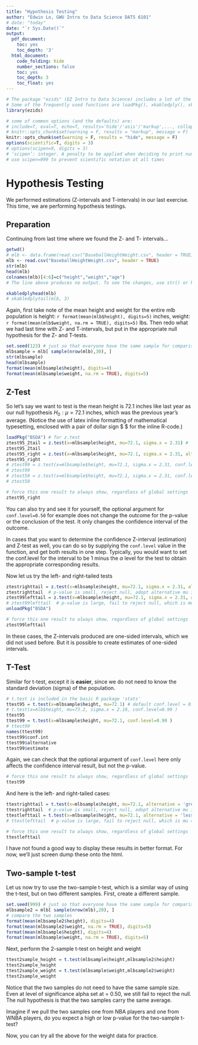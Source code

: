 ```yaml
---
title: "Hypothesis Testing"
author: "Edwin Lo, GWU Intro to Data Science DATS 6101"
# date: "today"
date: "`r Sys.Date()`"
output:
  pdf_document:
    toc: yes
    toc_depth: '3'
  html_document:
    code_folding: hide
    number_sections: false
    toc: yes
    toc_depth: 3
    toc_float: yes
---
```


```r
# The package "ezids" (EZ Intro to Data Science) includes a lot of the helper functions we developed for the course. 
# Some of the frequently used functions are loadPkg(), xkabledply(), xkablesummary(), uzscale(), etc.
library(ezids)
```

```r
# some of common options (and the defaults) are: 
# include=T, eval=T, echo=T, results='hide'/'asis'/'markup',..., collapse=F, warning=T, message=T, error=T, cache=T, fig.width=6, fig.height=4, fig.dim=c(6,4) #inches, fig.align='left'/'center','right', 
# knitr::opts_chunk$set(warning = F, results = "markup", message = F)
knitr::opts_chunk$set(warning = F, results = "hide", message = F)
options(scientific=T, digits = 3) 
# options(scipen=9, digits = 3) 
# ‘scipen’: integer. A penalty to be applied when deciding to print numeric values in fixed or exponential notation.  Positive values bias towards fixed and negative towards scientific notation: fixed notation will be preferred unless it is more than ‘scipen’ digits wider.
# use scipen=999 to prevent scientific notation at all times
```

# Hypothesis Testing

We performed estimations (Z-intervals and T-intervals) in our last exercise. This time, we are performing hypothesis testings.

## Preparation

Continuing from last time where we found the Z- and T- intervals...

```r
getwd()
# mlb <- data.frame(read.csv("BaseballHeightWeight.csv", header = TRUE))
mlb <- read.csv("BaseballHeightWeight.csv", header = TRUE)
str(mlb)
head(mlb)
colnames(mlb)[4:6]=c("height","weight","age")
# The line above produces no output. To see the changes, use str() or head()
```

```r
xkabledplyhead(mlb)
# xkabledplytail(mlb, 3)
```

Again, first take note of the mean height and weight for the entire mlb population is height: `r format(mean(mlb$height), digits=5)` inches, weight: `r format(mean(mlb$weight, na.rm = TRUE), digits=5)` lbs. Then redo what we had last time with Z- and T-intervals, but put in the appropriate null hypothesis for the Z- and T-tests.

```r
set.seed(123) # just so that everyone have the same sample for comparison
mlbsample = mlb[ sample(nrow(mlb),30), ]
str(mlbsample)
head(mlbsample)
format(mean(mlbsample$height), digits=4)
format(mean(mlbsample$weight, na.rm = TRUE), digits=5)
```

## Z-Test

So let's say we want to test is the mean height is 72.1 inches like last year as our null hypothesis $H_0: \mu = 72.1$ inches, which was the previous year's average. (Notice the use of latex inline formatting of mathematical typesetting, enclosed with a pair of dollar sign \$ \$ for the inline R-code.)

```r
loadPkg("BSDA") # for z.test
ztest95_2tail = z.test(x=mlbsample$height, mu=72.1, sigma.x = 2.31) # 
ztest95_2tail
ztest95_right = z.test(x=mlbsample$height, mu=72.1, sigma.x = 2.31, alternative = "greater") # 
ztest95_right
# ztest99 = z.test(x=mlbsample$height, mu=72.1, sigma.x = 2.31, conf.level=0.99 )
# ztest99
# ztest50 = z.test(x=mlbsample$height, mu=72.1, sigma.x = 2.31, conf.level=0.50 )
# ztest50
```

```r
# force this one result to always show, regardless of global settings
ztest95_right
```

You can also try and see it for yourself, the optional argument for `conf.level=0.50` for example does not change the outcome for the p-value or the conclusion of the test. It only changes the confidence interval of the outcome.

In cases that you want to determine the confidence Z-interval (estimation) and Z-test as well, you can do so by supplying the `conf.level` value in the function, and get both results in one step. Typically, you would want to set the conf.level for the interval to be 1 minus the $\alpha$ level for the test to obtain the appropriate corresponding results.

Now let us try the left- and right-tailed tests

```r
ztestrighttail = z.test(x=mlbsample$height, mu=72.1, sigma.x = 2.31, alternative = 'greater' )
ztestrighttail  # p-value is small, reject null, adopt alternative mu is greater than 73.2
ztest99lefttail = z.test(x=mlbsample$height, mu=72.1, sigma.x = 2.31, alternative = 'less' )
# ztest99lefttail  # p-value is large, fail to reject null, which is mu = 73.2 (or greater.)
unloadPkg("BSDA")
```

```r
# force this one result to always show, regardless of global settings
ztest99lefttail
```

In these cases, the Z-intervals produced are one-sided intervals, which we did not used before. But it is possible to create estimates of one-sided intervals.

## T-Test

Similar for t-test, except it is **easier**, since we do not need to know the standard deviation (sigma) of the population.

```r
# t.test is included in the basic R package 'stats'
ttest95 = t.test(x=mlbsample$height, mu=72.1) # default conf.level = 0.95
# t.test(x=mlb$height, mu=73.2, sigma.x = 2.18, conf.level=0.99 )
ttest95
ttest99 = t.test(x=mlbsample$height, mu=72.1, conf.level=0.99 )
# ttest99
names(ttest99)
ttest99$conf.int
ttest99$alternative
ttest99$estimate
```

Again, we can check that the optional argument of `conf.level` here only affects the confidence interval result, but not the p-value.

```r
# force this one result to always show, regardless of global settings
ttest99
```

And here is the left- and right-tailed cases:

```r
ttestrighttail = t.test(x=mlbsample$height, mu=72.1, alternative = 'greater' ) # conf.level=0.99, 
ttestrighttail  # p-value is small, reject null, adopt alternative mu is greater than 73.2
ttestlefttail = t.test(x=mlbsample$height, mu=72.1, alternative = 'less' ) # conf.level=0.99, 
# ttestlefttail  # p-value is large, fail to reject null, which is mu = 73.2 (or greater.)
```

```r
# force this one result to always show, regardless of global settings
ttestlefttail
```

I have not found a good way to display these results in better format. For now, we'll just screen dump these onto the html.

## Two-sample t-test

Let us now try to use the two-sample t-test, which is a similar way of using the t-test, but on two different samples. First, create a different sample.

```r
set.seed(999) # just so that everyone have the same sample for comparison
mlbsample2 = mlb[ sample(nrow(mlb),20), ]
# compare the two samples
format(mean(mlbsample2$height), digits=4)
format(mean(mlbsample2$weight, na.rm = TRUE), digits=5)
format(mean(mlbsample$height), digits=4)
format(mean(mlbsample$weight, na.rm = TRUE), digits=5)
```

Next, perform the 2-sample t-test on height and weight

```r
ttest2sample_height = t.test(mlbsample$height,mlbsample2$height)
ttest2sample_height
ttest2sample_weight = t.test(mlbsample$weight,mlbsample2$weight)
ttest2sample_weight
```

Notice that the two samples do not need to have the same sample size. Even at level of significance alpha set at = 0.50, we still fail to reject the null. The null hypothesis is that the two samples carry the same average.

Imagine if we pull the two samples one from NBA players and one from WNBA players, do you expect a high or low p-value for the two-sample t-test?

Now, you can try all the above for the weight data for practice.
